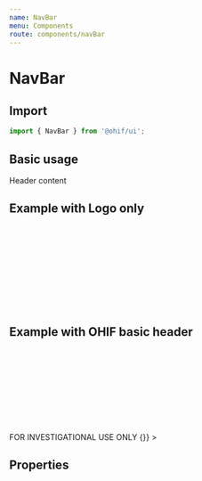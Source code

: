 ```yaml
---
name: NavBar
menu: Components
route: components/navBar
---
```



# NavBar

## Import

```javascript
import { NavBar } from '@ohif/ui';
```

## Basic usage

<Playground>
  <NavBar className="justify-center">
    <Typography variant="h3" className="m-2">
      Header content
    </Typography>
  </NavBar>
</Playground>


## Example with Logo only

<Playground>
  <NavBar className="justify-start items-center">
    <div className="mx-3 my-3">
      <Svg name="logo-ohif" />
    </div>
  </NavBar>
</Playground>


## Example with OHIF basic header

<Playground>
  <NavBar className="justify-between items-center">
    <div className="mx-3">
      <Svg name="logo-ohif" />
    </div>
    <div className="flex items-center">
      <Typography variant="subtitle" className="text-custom-grayLight">
        FOR INVESTIGATIONAL USE ONLY
      </Typography>
      <IconButton
        variant="text"
        color="inherit"
        className="text-custom-blueBright"
        onClick={() => {}}
      >
        <Icon name="settings" />
      </IconButton>
    </div>
  </NavBar>
</Playground>

## Properties

<Props of={NavBar} />
